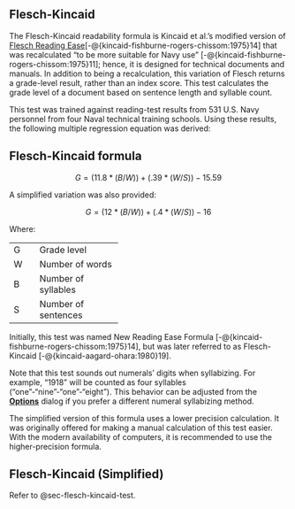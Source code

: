 ## Flesch-Kincaid\index{Flesch-Kincaid|(ii} {#sec-flesch-kincaid-test}

The Flesch-Kincaid readability formula is Kincaid et al.'s modified version of [Flesch Reading Ease](#sec-flesch-test)[-@{kincaid-fishburne-rogers-chissom:1975}14] that was recalculated "to be more suitable for Navy use" [-@{kincaid-fishburne-rogers-chissom:1975}11]; hence, it is designed for technical documents and manuals. In addition to being a recalculation, this variation of Flesch returns a grade-level result, rather than an index score. This test calculates the grade level of a document based on sentence length and syllable count.

This test was trained against reading-test results from 531 U.S. Navy personnel from four Naval technical training schools. Using these results, the following multiple regression equation was derived:

::: {.callout-note icon=false}
## Flesch-Kincaid formula

$$
G = (11.8*(B/W)) + (.39*(W/S)) - 15.59
$$
:::

A simplified variation was also provided:

::: {.callout-note icon=false appearance="simple" title=""}
$$
G = (12*(B/W)) + (.4*(W/S)) - 16
$$
:::

Where:

+:----+:--------------------+
| G   | Grade level         |
+-----+---------------------+
| W   | Number of words     |
+-----+---------------------+
| B   | Number of syllables |
+-----+---------------------+
| S   | Number of sentences |
+-----+---------------------+

Initially, this test was named New Reading Ease Formula [-@{kincaid-fishburne-rogers-chissom:1975}14], but was later referred to as Flesch-Kincaid [-@{kincaid-aagard-ohara:1980}19].

Note that this test sounds out numerals'\index{numerals!Flesch-Kincaid} digits when syllabizing.
For example, "1918" will be counted as four syllables ("one"-"nine"-"one"-"eight").
[This behavior can be adjusted from the [**Options**](#sec-readability-test-options) dialog if you prefer a different numeral syllabizing method.]{.content-hidden when-profile="reference"}

::: {.notesection data-latex=""}
The simplified version of this formula uses a lower precision calculation. It was originally offered for making a manual calculation of this test easier. With the modern availability of computers, it is recommended to use the higher-precision formula.
:::

\index{Flesch-Kincaid|)}

## Flesch-Kincaid (Simplified)\index{Flesch-Kincaid!variations!Flesch-Kincaid (simplified)} {#sec-flesch-kincaid-test-simplified}

Refer to @sec-flesch-kincaid-test.

\newpage
